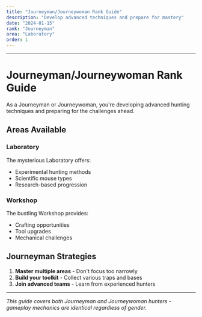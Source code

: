 ```yaml
---
title: "Journeyman/Journeywoman Rank Guide"
description: "Develop advanced techniques and prepare for mastery"
date: "2024-01-15"
rank: "Journeyman"
area: "Laboratory"
order: 1
---
```



---

# Journeyman/Journeywoman Rank Guide

As a Journeyman or Journeywoman, you're developing advanced hunting techniques and preparing for the challenges ahead.

## Areas Available

### Laboratory
The mysterious Laboratory offers:
- Experimental hunting methods
- Scientific mouse types
- Research-based progression

### Workshop
The bustling Workshop provides:
- Crafting opportunities
- Tool upgrades
- Mechanical challenges

## Journeyman Strategies

1. **Master multiple areas** - Don't focus too narrowly
2. **Build your toolkit** - Collect various traps and bases
3. **Join advanced teams** - Learn from experienced hunters

---

*This guide covers both Journeyman and Journeywoman hunters - gameplay mechanics are identical regardless of gender.*
